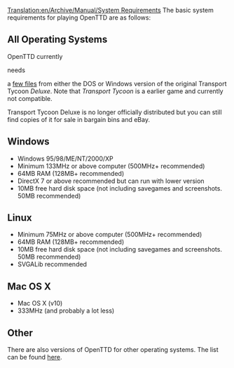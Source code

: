 [[Translation:en/Archive/Manual/System Requirements]]
The basic system requirements for playing OpenTTD are as follows:

==All Operating Systems==
OpenTTD currently <warning>needs</warning> a [[en/Archive/Manual/Installation FAQ|few files]] from either the DOS or Windows version of the original Transport Tycoon ''Deluxe''.  Note that ''Transport Tycoon'' is a earlier game and currently not compatible.

Transport Tycoon Deluxe is no longer officially distributed but you can still find copies of it for sale in bargain bins and eBay.

==Windows== 

*Windows 95/98/ME/NT/2000/XP
*Minimum 133MHz or above computer (500MHz+ recommended)
*64MB RAM (128MB+ recommended)
*DirectX 7 or above recommended but can run with lower version
*10MB free hard disk space (not including savegames and screenshots. 50MB recommended)

==Linux== 
*Minimum 75MHz or above computer (500MHz+ recommended)
*64MB RAM (128MB+ recommended)
*10MB free hard disk space (not including savegames and screenshots. 50MB recommended)
*SVGALib recommended

==Mac OS X==
* Mac OS X (v10)
* 333MHz (and probably a lot less)


==Other==

There are also versions of OpenTTD for other operating systems.  The list can be found [[en/Archive/Compilation and Ports/Operating system|here]].